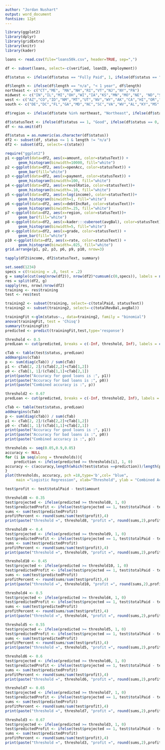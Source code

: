 ---
author: "Jordan Nushart"
output: word_document
fontsize: 12pt
---

```{r echo=FALSE, message=FALSE}
library(ggplot2)
library(dplyr)
library(gridExtra)
library(knitr)
library(kader)
```

```{r echo=FALSE, message=FALSE}

loans <- read.csv(file="loans50k.csv", header=TRUE, sep=",")
```

```{r echo=FALSE}
df <- subset(loans, select=-c(verified, loanID, employment))

```

```{r echo=FALSE}
df$status <- ifelse(df$status == "Fully Paid", 1, ifelse(df$status == "Default", 0, ifelse(df$status == "Charged Off", 0, df$status)))
```

```{r echo=FALSE}
df$length <- ifelse(df$length == "n/a", "< 1 year", df$length)
northeast <- c("CT","ME", "MA","NH","RI","VT","NJ","NY","PA")
midwest <- c("IN","IL","MI","OH","WI","IA","KS","MN","MO","NE", "ND","SD")
west <- c("AZ","CO","ID","NM","MT","UT","NV","WY","AK","CA","HI","OR","WA")
south <- c("DE","DC","FL","GA","MD","NC","SC","VA","WV","AL","KY","MS","TN","AR","LA","OK","TX")

df$region <- ifelse(df$state %in% northeast, "Northeast", ifelse(df$state %in% midwest, "Midwest", ifelse(df$state %in% west, "West", ifelse(df$state %in% south, "South", "Other"))))

df$statusText <- ifelse(df$status == 1, "Good", ifelse(df$status == 0, "Bad", df$status))
df <- na.omit(df)

df$status = as.numeric(as.character(df$status))
df2 <- subset(df, status <= 1 & length != "n/a")
df2 <- subset(df2, select=-c(state))
```

```{r echo=FALSE}
require("ggplot2")
p1 <-ggplot(data=df2, aes(x=amount, color=statusText)) + 
      geom_histogram(binwidth=10000, fill="white")
p2 <-ggplot(data=df2, aes(x=openAcc, color=statusText)) + 
      geom_bar(fill="white")
p3 <-ggplot(data=df2, aes(x=payment, color=statusText)) + 
      geom_histogram(binwidth=100, fill="white")  
p4 <-ggplot(data=df2, aes(x=revolRatio, color=statusText))+ 
      geom_histogram(binwidth=.10, fill="white")
p5 <-ggplot(data=df2, aes(x=log(income), color=statusText))+ 
      geom_histogram(binwidth=1, fill="white")
p6 <-ggplot(data=df2, aes(x=debtIncRat, color=statusText))+ 
      geom_histogram(binwidth=.25, fill="white")
p7 <-ggplot(data=df2, aes(x=region, color=statusText))+ 
      geom_bar(fill="white")
p8 <-ggplot(data=df2, aes(x=kader:::cuberoot(avgBal), color=statusText)) + 
      geom_histogram(binwidth=5, fill="white")
p9 <-ggplot(data=df2, aes(x=grade, color=statusText)) + 
      geom_bar(fill="white")
p10 <-ggplot(data=df2, aes(x=rate, color=statusText)) + 
      geom_histogram(binwidth=.025, fill="white")
grid.arrange(p1, p2, p3, p6, p9, p10, nrow=3)

tapply(df2$income, df2$statusText, summary)
```

```{r echo=FALSE, message=FALSE}
set.seed(1234)
specs = c(training = .8, test = .2)
g = sample(cut(seq(nrow(df2)), nrow(df2)*cumsum(c(0,specs)), labels = names(specs)))
res = split(df2, g)
sapply(res, nrow)/nrow(df2)
training <- res$training
test <- res$test
```

```{r echo=FALSE}
training2 <- subset(training, select=-c(totalPaid, statusText))
training2 <- subset(training2, select=-c(totalRevBal,avgBal))
```

```{r echo=FALSE}
trainingFit <-glm(status~., data=training2, family = "binomial")
anova(trainingFit, test = 'Chisq')
summary(trainingFit)
predicted <- predict(trainingFit,test,type='response')

```
```{r echo=FALSE}
threshold <- 0.5
predLoan <- cut(predicted, breaks = c(-Inf, threshold, Inf), labels = c(0, 1))

cTab <- table(test$status, predLoan) 
addmargins(cTab)
p <- sum(diag(cTab)) / sum(cTab)
p1 <- cTab[2, 2]/(cTab[2,2]+cTab[1,2])
p0 <- cTab[1, 1]/(cTab[1,1]+cTab[2,1])
print(paste("Accuracy for good loans is :", p1))
print(paste("Accuracy for bad loans is :", p0))
print(paste("Combined accuracy is :", p))

```


```{r echo=FALSE}

threshold2 <- 0.67
predLoan <- cut(predicted, breaks = c(-Inf, threshold2, Inf), labels = c(0, 1))

cTab <- table(test$status, predLoan) 
addmargins(cTab)
p <- sum(diag(cTab)) / sum(cTab)
p1 <- cTab[2, 2]/(cTab[2,2]+cTab[1,2])
p0 <- cTab[1, 1]/(cTab[1,1]+cTab[2,1])
print(paste("Accuracy for good loans is :", p1))
print(paste("Accuracy for bad loans is :", p0))
print(paste("Combined accuracy is :", p))
```



```{r echo=FALSE}
thresholds <- seq(0.05,0.9,0.05)
accuracy <- NULL
for (i in seq(along = thresholds)){
    prediction <- ifelse(predicted >= thresholds[i], 1, 0)
accuracy <- c(accuracy,length(which(test$status ==prediction))/length(prediction)*100)
}
plot(thresholds, accuracy, pch =18,type='b',col= "blue",
     main ="Logistic Regression", xlab="Threshold", ylab = "Combined Accuracy %")
```

```{r echo=FALSE}
test$profit <- test$totalPaid - test$amount
```

```{r echo=FALSE}
threshold8 <- 0.35
test$projected <- ifelse(predicted >= threshold8, 1, 0)
test$predictedProfit <- ifelse(test$projected == 1, test$totalPaid - test$amount,0)
sums <- sum(test$predictedProfit)
profitPercent <- round(sums/sum(test$profit),4)
print(paste("threshold =", threshold8, "profit =", round(sums,2),profitPercent-1))

threshold9 <- 0.4
test$projected <- ifelse(predicted >= threshold9, 1, 0)
test$predictedProfit <- ifelse(test$projected == 1, test$totalPaid - test$amount,0)
sums <- sum(test$predictedProfit)
profitPercent <- round(sums/sum(test$profit),4)
print(paste("threshold =", threshold9, "profit =", round(sums,2),profitPercent-1))

threshold10 <- 0.45
test$projected <- ifelse(predicted >= threshold10, 1, 0)
test$predictedProfit <- ifelse(test$projected == 1, test$totalPaid - test$amount,0)
sums <- sum(test$predictedProfit)
profitPercent <- round(sums/sum(test$profit),4)
print(paste("threshold =", threshold10, "profit =", round(sums,2),profitPercent-1))

threshold4 <- 0.5
test$projected <- ifelse(predicted >= threshold4, 1, 0)
test$predictedProfit <- ifelse(test$projected == 1, test$totalPaid - test$amount,0)
sums <- sum(test$predictedProfit)
profitPercent <- round(sums/sum(test$profit),4)
print(paste("threshold =", threshold4, "profit =", round(sums,2),profitPercent-1))

threshold5 <- 0.55
test$projected <- ifelse(predicted >= threshold5, 1, 0)
test$predictedProfit <- ifelse(test$projected == 1, test$totalPaid - test$amount,0)
sums <- sum(test$predictedProfit)
profitPercent <- round(sums/sum(test$profit),4)
print(paste("threshold =", threshold5, "profit =", round(sums,2),profitPercent-1))

threshold6 <- 0.6
test$projected <- ifelse(predicted >= threshold6, 1, 0)
test$predictedProfit <- ifelse(test$projected == 1, test$totalPaid - test$amount,0)
sums <- sum(test$predictedProfit)
profitPercent <- round(sums/sum(test$profit),4)
print(paste("threshold =", threshold6, "profit =", round(sums,2),profitPercent-1))

threshold7 <- 0.65
test$projected <- ifelse(predicted >= threshold7, 1, 0)
test$predictedProfit <- ifelse(test$projected == 1, test$totalPaid - test$amount,0)
sums <- sum(test$predictedProfit)
profitPercent <- round(sums/sum(test$profit),4)
print(paste("threshold =", threshold7, "profit =", round(sums,2),profitPercent-1))

threshold3 <- 0.67
test$projected <- ifelse(predicted >= threshold3, 1, 0)
test$predictedProfit <- ifelse(test$projected == 1, test$totalPaid - test$amount,0)
sums <- sum(test$predictedProfit)
profitPercent <- round(sums/sum(test$profit),4)
print(paste("threshold =", threshold3, "profit =", round(sums,2),profitPercent-1))

```
